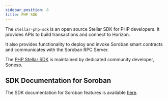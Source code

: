 ```yaml
---
sidebar_position: 8
title: PHP SDK
---
```


The `stellar-php-sdk` is an open source Stellar SDK for PHP developers. It provides APIs to build transactions and connect to Horizon.

It also provides functionality to deploy and invoke Soroban smart contracts and communicates with the Soroban RPC Server.

The [PHP Stellar SDK](https://github.com/Soneso/stellar-php-sdk) is maintained by dedicated community developer, Soneso.

## SDK Documentation for Soroban

The SDK documentation for Soroban features is available [here](https://github.com/Soneso/stellar-php-sdk/blob/main/soroban.md).
